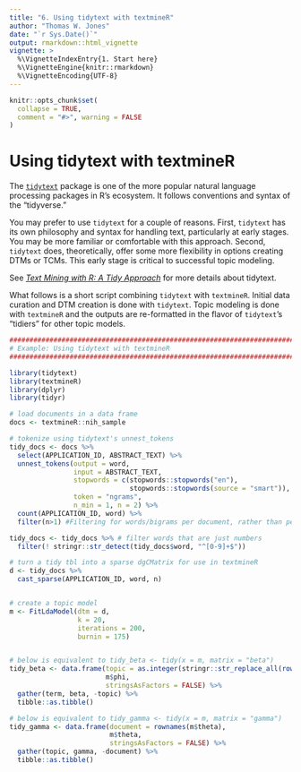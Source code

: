 ```yaml
---
title: "6. Using tidytext with textmineR"
author: "Thomas W. Jones"
date: "`r Sys.Date()`"
output: rmarkdown::html_vignette
vignette: >
  %\VignetteIndexEntry{1. Start here}
  %\VignetteEngine{knitr::rmarkdown}
  %\VignetteEncoding{UTF-8}
---
```


```r
knitr::opts_chunk$set(
  collapse = TRUE,
  comment = "#>", warning = FALSE
)
```

# Using tidytext with textmineR

The [`tidytext`](https://CRAN.R-project.org/package=tidytext) package is one of the more popular natural language processing packages in R's ecosystem. It follows conventions and syntax of the "tidyverse." 

You may prefer to use `tidytext` for a couple of reasons. First, `tidytext` has its own philosophy and syntax for handling text, particularly at early stages. You may be more familiar or comfortable with this approach. Second, `tidytext` does, theoretically, offer some more flexibility in options creating DTMs or TCMs. This early stage is critical to successful topic modeling. 

See _[Text Mining with R: A Tidy Approach](https://www.tidytextmining.com/)_ for more details about tidytext.

What follows is a short script combining `tidytext` with `textmineR`. Initial data curation and DTM creation is done with `tidytext`. Topic modeling is done with `textmineR` and the outputs are re-formatted in the flavor of `tidytext`'s "tidiers" for other topic models. 

```r
################################################################################
# Example: Using tidytext with textmineR
################################################################################

library(tidytext)
library(textmineR)
library(dplyr)
library(tidyr)

# load documents in a data frame
docs <- textmineR::nih_sample 

# tokenize using tidytext's unnest_tokens
tidy_docs <- docs %>% 
  select(APPLICATION_ID, ABSTRACT_TEXT) %>% 
  unnest_tokens(output = word, 
                input = ABSTRACT_TEXT,
                stopwords = c(stopwords::stopwords("en"), 
                              stopwords::stopwords(source = "smart")),
                token = "ngrams",
                n_min = 1, n = 2) %>% 
  count(APPLICATION_ID, word) %>% 
  filter(n>1) #Filtering for words/bigrams per document, rather than per corpus

tidy_docs <- tidy_docs %>% # filter words that are just numbers
  filter(! stringr::str_detect(tidy_docs$word, "^[0-9]+$"))

# turn a tidy tbl into a sparse dgCMatrix for use in textmineR
d <- tidy_docs %>% 
  cast_sparse(APPLICATION_ID, word, n)


# create a topic model
m <- FitLdaModel(dtm = d, 
                 k = 20,
                 iterations = 200,
                 burnin = 175)


# below is equivalent to tidy_beta <- tidy(x = m, matrix = "beta")
tidy_beta <- data.frame(topic = as.integer(stringr::str_replace_all(rownames(m$phi), "t_", "")), 
                        m$phi, 
                        stringsAsFactors = FALSE) %>%
  gather(term, beta, -topic) %>% 
  tibble::as.tibble()

# below is equivalent to tidy_gamma <- tidy(x = m, matrix = "gamma")
tidy_gamma <- data.frame(document = rownames(m$theta),
                         m$theta,
                         stringsAsFactors = FALSE) %>%
  gather(topic, gamma, -document) %>%
  tibble::as.tibble()

```


